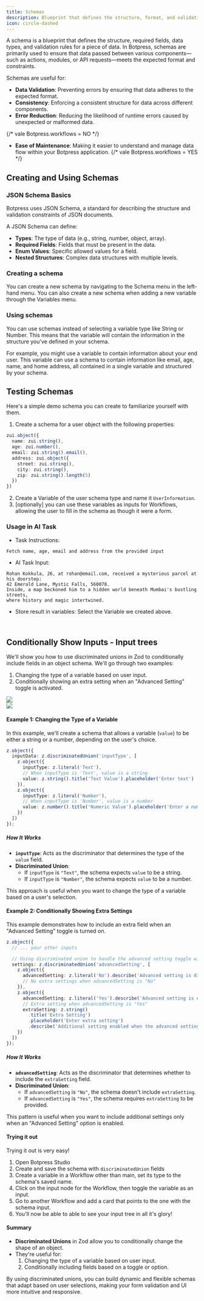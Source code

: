 ```yaml
---
title: Schemas
description: Blueprint that defines the structure, format, and validation rules for data.
icon: circle-dashed
---
```


A schema is a blueprint that defines the structure, required fields, data types, and validation rules for a piece of data. In Botpress, schemas are primarily used to ensure that data passed between various components—such as actions, modules, or API requests—meets the expected format and constraints.

Schemas are useful for:

* **Data Validation**: Preventing errors by ensuring that data adheres to the expected format.
* **Consistency**: Enforcing a consistent structure for data across different components.
* **Error Reduction**: Reducing the likelihood of runtime errors caused by unexpected or malformed data.

{/* vale Botpress.workflows = NO */}
* **Ease of Maintenance**: Making it easier to understand and manage data flow within your Botpress application.
{/* vale Botpress.workflows = YES */}

## Creating and Using Schemas

### JSON Schema Basics

Botpress uses JSON Schema, a standard for describing the structure and validation constraints of JSON documents.

A JSON Schema can define:

* **Types**: The type of data (e.g., string, number, object, array).
* **Required Fields**: Fields that must be present in the data.
* **Enum Values**: Specific allowed values for a field.
* **Nested Structures**: Complex data structures with multiple levels.

### Creating a schema

You can create a new schema by navigating to the Schema menu in the left-hand menu. You can also create a new schema when adding a new variable through the Variables menu.

### Using schemas

You can use schemas instead of selecting a variable type like String or Number. This means that the variable will contain the information in the structure you've defined in your schema.

For example, you might use a variable to contain information about your end user. This variable can use a schema to contain information like email, age, name, and home address, all contained in a single variable and structured by your schema.

## Testing Schemas

Here's a simple demo schema you can create to familiarize yourself with them.

1. Create a schema for a user object with the following properties:

```typescript
zui.object({
  name: zui.string(),
  age: zui.number(),
  email: zui.string().email(),
  address: zui.object({
    street: zui.string(),
    city: zui.string(),
    zip: zui.string().length(5)
  })
})
```

2. Create a Variable of the user schema type and name it `UserInformation`.
3. \[optionally] you can use these variables as inputs for Workflows, allowing the user to fill in the schema as though it were a form.

### Usage in AI Task

* Task Instructions:

```
Fetch name, age, email and address from the provided input
```

* AI Task Input:

```
Rohan Kokkula, 26, at rohan@email.com, received a mysterious parcel at his doorstep:
42 Emerald Lane, Mystic Falls, 560078.
Inside, a map beckoned him to a hidden world beneath Mumbai's bustling streets,
where history and magic intertwined.
```

* Store result in variables: Select the Variable we created above.

<br />

## Conditionally Show Inputs - Input trees

We'll show you how to use discriminated unions in Zod to conditionally include fields in an object schema. We'll go through two examples:

1. Changing the type of a variable based on user input.
2. Conditionally showing an extra setting when an "Advanced Setting" toggle is activated.

<img src="./assets/input-type-text.png" />

<br />

<img src="./assets/input-type-text-advance.png" />

#### Example 1: Changing the Type of a Variable

In this example, we'll create a schema that allows a variable (`value`) to be either a string or a number, depending on the user's choice.

```typescript
z.object({
  inputData: z.discriminatedUnion('inputType', [
    z.object({
      inputType: z.literal('Text'),
      // When inputType is 'Text', value is a string
      value: z.string().title('Text Value').placeholder('Enter text')
    }),
    z.object({
      inputType: z.literal('Number'),
      // When inputType is 'Number', value is a number
      value: z.number().title('Numeric Value').placeholder('Enter a number')
    })
  ])
});
```

##### How It Works

* **`inputType`**: Acts as the discriminator that determines the type of the `value` field.
* **Discriminated Union**:
  * If `inputType` is `"Text"`, the schema expects `value` to be a string.
  * If `inputType` is `"Number"`, the schema expects `value` to be a number.

This approach is useful when you want to change the type of a variable based on a user's selection.

#### Example 2: Conditionally Showing Extra Settings

This example demonstrates how to include an extra field when an "Advanced Setting" toggle is turned on.

```typescript
z.object({
  // ... your other inputs

  // Using discriminated union to handle the advanced setting toggle with Yes/No options
  settings: z.discriminatedUnion('advancedSetting', [
    z.object({
      advancedSetting: z.literal('No').describe('Advanced setting is disabled'),
      // No extra settings when advancedSetting is "No"
    }),
    z.object({
      advancedSetting: z.literal('Yes').describe('Advanced setting is enabled'),
      // Extra setting when advancedSetting is "Yes"
      extraSetting: z.string()
        .title('Extra Setting')
        .placeholder('Enter extra setting')
        .describe('Additional setting enabled when the advanced setting is turned on')
    })
  ])
});
```

##### How It Works

* **`advancedSetting`**: Acts as the discriminator that determines whether to include the `extraSetting` field.
* **Discriminated Union**:
  * If `advancedSetting` is `"No"`, the schema doesn't include `extraSetting`.
  * If `advancedSetting` is `"Yes"`, the schema requires `extraSetting` to be provided.

This pattern is useful when you want to include additional settings only when an "Advanced Setting" option is enabled.

#### Trying it out

Trying it out is very easy!

1. Open Botpress Studio
2. Create and save the schema with `discriminatedUnion` fields
3. Create a variable in a Workflow other than main, set its type to the schema's saved name.
4. Click on the input node for the Workflow, then toggle the variable as an input.
5. Go to another Workflow and add a card that points to the one with the schema input.
6. You'll now be able to able to see your input tree in all it's glory!

#### Summary

* **Discriminated Unions** in Zod allow you to conditionally change the shape of an object.
* They're useful for:
  1. Changing the type of a variable based on user input.
  2. Conditionally including fields based on a toggle or option.

By using discriminated unions, you can build dynamic and flexible schemas that adapt based on user selections, making your form validation and UI more intuitive and responsive.

